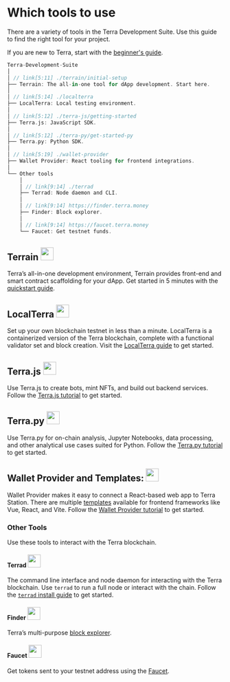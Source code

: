 # Which tools to use

There are a variety of tools in the Terra Development Suite. Use this guide to find the right tool for your project.

If you are new to Terra, start with the [beginner's guide](./get-started.mdx).

```rust
Terra-Development-Suite
│
│ // link[5:11] ./terrain/initial-setup 
├── Terrain: The all-in-one tool for dApp development. Start here.
│
│ // link[5:14] ./localterra
├── LocalTerra: Local testing environment.
│
│ // link[5:12] ./terra-js/getting-started
├── Terra.js: JavaScript SDK.
│
│ // link[5:12] ./terra-py/get-started-py
├── Terra.py: Python SDK.
│
│ // link[5:19] ./wallet-provider
├── Wallet Provider: React tooling for frontend integrations.
│
└── Other tools
    │
    │ // link[9:14] ./terrad
    ├── Terrad: Node daemon and CLI.
    │
    │ // link[9:14] https://finder.terra.money
    ├── Finder: Block explorer.
    │
    │ // link[9:14] https://faucet.terra.money
    └── Faucet: Get testnet funds.
```

## Terrain <img src="/img/terrain.png" height="30px" />

Terra’s all-in-one development environment, Terrain provides front-end and smart contract scaffolding for your dApp. Get started in 5 minutes with the [quickstart guide](./get-started.mdx).

## LocalTerra <img src="/img/LocalTerra.svg" height="30px" />

Set up your own blockchain testnet in less than a minute. LocalTerra is a containerized version of the Terra blockchain, complete with a functional validator set and block creation. Visit the [LocalTerra guide](terrain/using-terrain-localterra.mdx) to get started.

## Terra.js <img src="/img/terra_js.svg" height="30px" />

Use Terra.js to create bots, mint NFTs, and build out backend services. Follow the [Terra.js tutorial](terra-js/getting-started.mdx) to get started.

## Terra.py <img src="/img/terra_sdk.svg" height="30px" />

Use Terra.py for on-chain analysis, Jupyter Notebooks, data processing, and other analytical use cases suited for Python. Follow the [Terra.py tutorial](https://terra-money.github.io/terra.py/tutorial.html) to get started.

## Wallet Provider and Templates: <img src="/img/Walletconnect.svg" height="30px" />

Wallet Provider makes it easy to connect a React-based web app to Terra Station. There are multiple [templates](https://templates.terra.money/) available for frontend frameworks like Vue, React, and Vite. Follow the [Wallet Provider tutorial](wallet-provider/wallet-provider-tutorial.mdx) to get started.

### Other Tools

Use these tools to interact with the Terra blockchain.

#### Terrad <img src="/img/Terrad.svg" height="30px" />

The command line interface and node daemon for interacting with the Terra blockchain. Use `terrad` to run a full node or interact with the chain. Follow the [`terrad` install guide](terrad/install-terrad.mdx) to get started.

#### Finder <img src="/img/expl_finder.png" height="30px" />

Terra’s multi-purpose [block explorer](https://finder.terra.money/).

#### Faucet <img src="/img/Faucet.svg" height="30px" />

Get tokens sent to your testnet address using the [Faucet](https://faucet.terra.money).

